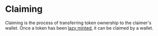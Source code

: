 # Claiming

Claiming is the process of transferring token ownership to the claimer's wallet.
Once a token has been [lazy minted](/glossary/lazy-minting), it can be claimed by a wallet.
